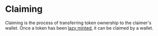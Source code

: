 # Claiming

Claiming is the process of transferring token ownership to the claimer's wallet.
Once a token has been [lazy minted](/glossary/lazy-minting), it can be claimed by a wallet.
